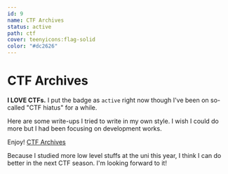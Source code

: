 ```yaml
---
id: 9
name: CTF Archives
status: active
path: ctf
cover: teenyicons:flag-solid
color: "#dc2626"
---
```


# CTF Archives

**I LOVE CTFs.** I put the badge as `active` right now
though I've been on so-called "CTF hiatus" for a while.

Here are some write-ups I tried to write in my own style. I wish I could do more but I had been focusing on development works.

Enjoy!
[CTF Archives](https://qtnbd.notion.site/CTF-Write-ups-Archives-ed5a5ac875a54862bb330b1b4a5e0521)

Because I studied more low level stuffs at the uni this year, I think I can do better in the next CTF season. I'm looking forward to it!

